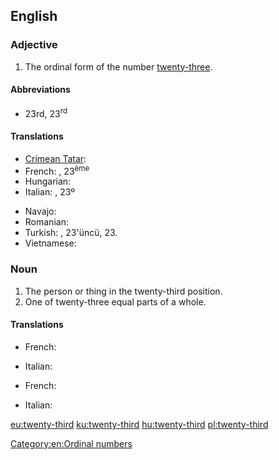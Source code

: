 ==English==

===Adjective===
{{en-adj|-}}

# The ordinal form of the number [[twenty-three]].

====Abbreviations====
* 23rd, 23<sup>rd</sup>

====Translations====
{{trans-top|the ordinal form of the number twenty-three}}
* [[Crimean Tatar]]: {{tø|crh|yigirmi üçünci}}
* French: {{t+|fr|vingt-troisième}}, 23<sup>ème</sup>
* Hungarian: {{t+|hu|huszonharmadik}}
* Italian: {{t-|it|ventitreesimo}}, 23º
{{trans-mid}}
* Navajo: {{tø|nv|naadįįtááʼ góneʼ}}
* Romanian: {{t-|ro|douăzeci și treilea}}
* Turkish: {{t-|tr|yirmi üçüncü}}, 23'üncü, 23.
* Vietnamese: {{t-|vi|thứ hai mươi ba}}
{{trans-bottom}}

===Noun===
{{en-noun}}

# The person or thing in the twenty-third position.
# One of twenty-three equal parts of a whole.

====Translations====
{{trans-top|person or thing in the twenty-third position}}
* French: {{t+|fr|vingt-troisième|m|f}}
{{trans-mid}}
* Italian: {{t-|it|ventitreesimo|m}}
{{trans-bottom}}

{{trans-top|one of twenty-three equal parts of a whole}}
* French: {{t+|fr|vingt-troisième|m}}
{{trans-mid}}
* Italian: {{t-|it|ventitreesimo|m}}
{{trans-bottom}}

[[Category:en:Ordinal numbers]]

[[eu:twenty-third]]
[[ku:twenty-third]]
[[hu:twenty-third]]
[[pl:twenty-third]]